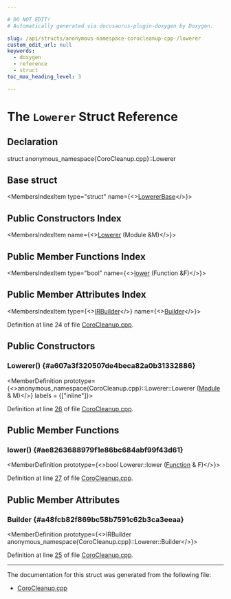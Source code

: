 ```yaml
---

# DO NOT EDIT!
# Automatically generated via docusaurus-plugin-doxygen by Doxygen.

slug: /api/structs/anonymous-namespace-corocleanup-cpp-/lowerer
custom_edit_url: null
keywords:
  - doxygen
  - reference
  - struct
toc_max_heading_level: 3

---
```





# The `Lowerer` Struct Reference

<DoxygenPage pluginConfig={pluginConfig}>



## Declaration

<CodeBlock>struct anonymous_namespace{CoroCleanup.cpp}::Lowerer</CodeBlock>

## Base struct

<MembersIndex>

<MembersIndexItem
  type="struct"
  name={<><a href="/docs/api/structs/llvm/coro/lowererbase">LowererBase</a></>}>
</MembersIndexItem>

</MembersIndex>

## Public Constructors Index

<MembersIndex>

<MembersIndexItem
  name={<><a href="#a607a3f320507de4beca82a0b31332886">Lowerer</a> (Module &amp;M)</>}>
</MembersIndexItem>

</MembersIndex>

## Public Member Functions Index

<MembersIndex>

<MembersIndexItem
  type="bool"
  name={<><a href="#ae8263688979f1e86bc684abf99f43d61">lower</a> (Function &amp;F)</>}>
</MembersIndexItem>

</MembersIndex>

## Public Member Attributes Index

<MembersIndex>

<MembersIndexItem
  type={<><a href="/docs/api/classes/llvm/irbuilder">IRBuilder</a></>}
  name={<><a href="#a48fcb82f869bc58b7591c62b3ca3eeaa">Builder</a></>}>
</MembersIndexItem>

</MembersIndex>


Definition at line 24 of file <a href="/docs/api/files/lib/lib/transforms/lib/transforms/coroutines/corocleanup-cpp">CoroCleanup.cpp</a>.

<SectionDefinition>

## Public Constructors

### Lowerer() {#a607a3f320507de4beca82a0b31332886}

<MemberDefinition
  prototype={<>anonymous&#95;namespace&#123;CoroCleanup.cpp&#125;::Lowerer::Lowerer (<a href="/docs/api/classes/llvm/module">Module</a> &amp; M)</>}
  labels = {["inline"]}>

Definition at line <a href="/docs/api/files/lib/lib/transforms/lib/transforms/coroutines/corocleanup-cpp/#l00026">26</a> of file <a href="/docs/api/files/lib/lib/transforms/lib/transforms/coroutines/corocleanup-cpp">CoroCleanup.cpp</a>.
</MemberDefinition>

</SectionDefinition>

<SectionDefinition>

## Public Member Functions

### lower() {#ae8263688979f1e86bc684abf99f43d61}

<MemberDefinition
  prototype={<>bool Lowerer::lower (<a href="/docs/api/classes/llvm/function">Function</a> &amp; F)</>}>

Definition at line <a href="/docs/api/files/lib/lib/transforms/lib/transforms/coroutines/corocleanup-cpp/#l00027">27</a> of file <a href="/docs/api/files/lib/lib/transforms/lib/transforms/coroutines/corocleanup-cpp">CoroCleanup.cpp</a>.
</MemberDefinition>

</SectionDefinition>

<SectionDefinition>

## Public Member Attributes

### Builder {#a48fcb82f869bc58b7591c62b3ca3eeaa}

<MemberDefinition
  prototype={<>IRBuilder anonymous&#95;namespace&#123;CoroCleanup.cpp&#125;::Lowerer::Builder</>}>

Definition at line <a href="/docs/api/files/lib/lib/transforms/lib/transforms/coroutines/corocleanup-cpp/#l00025">25</a> of file <a href="/docs/api/files/lib/lib/transforms/lib/transforms/coroutines/corocleanup-cpp">CoroCleanup.cpp</a>.
</MemberDefinition>

</SectionDefinition>

<hr/>

The documentation for this struct was generated from the following file:

<ul>
<li><a href="/docs/api/files/lib/lib/transforms/lib/transforms/coroutines/corocleanup-cpp">CoroCleanup.cpp</a></li>
</ul>

</DoxygenPage>
